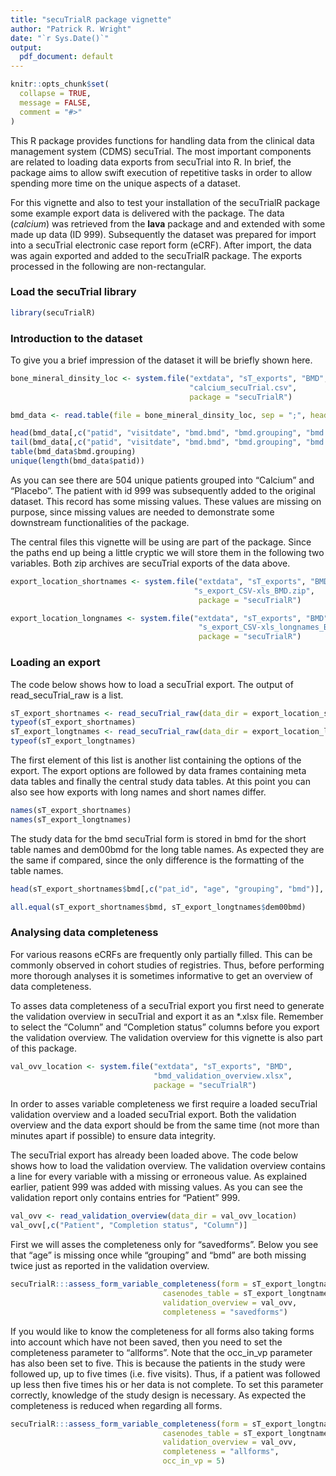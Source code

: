 ```yaml
---
title: "secuTrialR package vignette"
author: "Patrick R. Wright"
date: "`r Sys.Date()`"
output:
  pdf_document: default
---
```


<!-- 
add to jaml header so that the vignette is properly recognised
vignette: >
  %\VignetteIndexEntry{Vignette Title}
  %\VignetteEngine{knitr::rmarkdown}
  \usepackage[utf8]{inputenc}
also, consider doing the html/md one so that it can open in the help pane
-->

```r
knitr::opts_chunk$set(
  collapse = TRUE,
  message = FALSE,
  comment = "#>"
)
```

This R package provides functions for handling data from the clinical data management system (CDMS) secuTrial. The most important components are
related to loading data exports from secuTrial into R. In brief, the package aims to allow swift execution of repetitive tasks in order
to allow spending more time on the unique aspects of a dataset.

For this vignette and also to test your installation of the secuTrialR package
some example export data is delivered with the package. The data (*calcium*) was retrieved from the **lava** package and and extended
with some made up data (ID 999). Subsequently the dataset was prepared for import into a secuTrial electronic case report form (eCRF).
After import, the data was again exported and added to the secuTrialR package. The exports processed in the following are non-rectangular.

### Load the secuTrial library

```r
library(secuTrialR)
```

### Introduction to the dataset

To give you a brief impression of the dataset it will be briefly shown here.

```r
bone_mineral_dinsity_loc <- system.file("extdata", "sT_exports", "BMD",
                                        "calcium_secuTrial.csv", 
                                        package = "secuTrialR")

bmd_data <- read.table(file = bone_mineral_dinsity_loc, sep = ";", header = TRUE)

head(bmd_data[,c("patid", "visitdate", "bmd.bmd", "bmd.grouping", "bmd.age")])
tail(bmd_data[,c("patid", "visitdate", "bmd.bmd", "bmd.grouping", "bmd.age")])
table(bmd_data$bmd.grouping)
unique(length(bmd_data$patid))
```

As you can see there are 504 unique patients grouped into "Calcium" and "Placebo". The patient with
id 999 was subsequently added to the original dataset. This record has some missing values.
These values are missing on purpose, since missing values are needed to demonstrate some downstream 
functionalities of the package. 

The central files this vignette will be using are part of the package. Since the paths end up being a little
cryptic we will store them in the following two variables. Both zip archives are secuTrial exports of the data
above.

```r

export_location_shortnames <- system.file("extdata", "sT_exports", "BMD",
                                         "s_export_CSV-xls_BMD.zip",
                                          package = "secuTrialR")

export_location_longnames <- system.file("extdata", "sT_exports", "BMD",
                                          "s_export_CSV-xls_longnames_BMD.zip",
                                          package = "secuTrialR")

```

### Loading an export

The code below shows how to load a secuTrial export. The output of read_secuTrial_raw is a list. 

```r

sT_export_shortnames <- read_secuTrial_raw(data_dir = export_location_shortnames)
typeof(sT_export_shortnames)
sT_export_longtnames <- read_secuTrial_raw(data_dir = export_location_longnames)
typeof(sT_export_longtnames)

```

The first element of this list is another list containing the options of the export. The export options
are followed by data frames containing meta data tables and finally the central study data tables.
At this point you can also see how exports with long names and short names differ.

```r

names(sT_export_shortnames)
names(sT_export_longtnames)

```

The study data for the bmd secuTrial form is stored in bmd for the short table names and dem00bmd for the long table names.
As expected they are the same if compared, since the only difference is the formatting of the table names.

```r
head(sT_export_shortnames$bmd[,c("pat_id", "age", "grouping", "bmd")], n = 4)

all.equal(sT_export_shortnames$bmd, sT_export_longtnames$dem00bmd)

```


### Analysing data completeness

For various reasons eCRFs are frequently only partially filled. This can be commonly
observed in cohort studies of registries. Thus, before performing more thorough analyses
it is sometimes informative to get an overview of data completeness.

To asses data completeness of a secuTrial export you first need to generate the
validation overview in secuTrial and export it as an *.xlsx file. Remember to select the
"Column" and "Completion status" columns before you export the validation overview.
The validation overview for this vignette is also part of this package.

```r
val_ovv_location <- system.file("extdata", "sT_exports", "BMD",
                                "bmd_validation_overview.xlsx", 
                                package = "secuTrialR")
```

In order to asses variable completeness we first require a loaded secuTrial
validation overview and a loaded secuTrial export. Both the validation
overview and the data export should be from the same time (not more than minutes
apart if possible) to ensure data integrity.

The secuTrial export has already been loaded above. The code below shows how to load the validation overview.
The validation overview contains a line for every variable with a missing or erroneous value. As explained 
earlier, patient 999 was added with missing values. As you can see the validation report only contains entries
for "Patient" 999.

```r
val_ovv <- read_validation_overview(data_dir = val_ovv_location)
val_ovv[,c("Patient", "Completion status", "Column")]

```

First we will asses the completeness only for "savedforms". Below you see
that "age" is missing once while "grouping" and "bmd" are both missing twice
just as reported in the validation overview.

```r
secuTrialR:::assess_form_variable_completeness(form = sT_export_longtnames$dem00bmd, 
                                  casenodes_table = sT_export_longtnames$casenodes,
                                  validation_overview = val_ovv, 
                                  completeness = "savedforms")
```

If you would like to know the completeness for all forms also taking forms into account
which have not been saved, then you need to set the completeness parameter to "allforms".
Note that the occ_in_vp parameter has also been set to five. This is because the patients
in the study were followed up, up to five times (i.e. five visits). Thus, if a patient 
was followed up less then five times his or her data is not complete. To set this parameter 
correctly, knowledge of the study design is necessary. As expected the completeness is 
reduced when regarding all forms.

```r
secuTrialR:::assess_form_variable_completeness(form = sT_export_longtnames$dem00bmd, 
                                  casenodes_table = sT_export_longtnames$casenodes,
                                  validation_overview = val_ovv,
                                  completeness = "allforms",
                                  occ_in_vp = 5)
```
